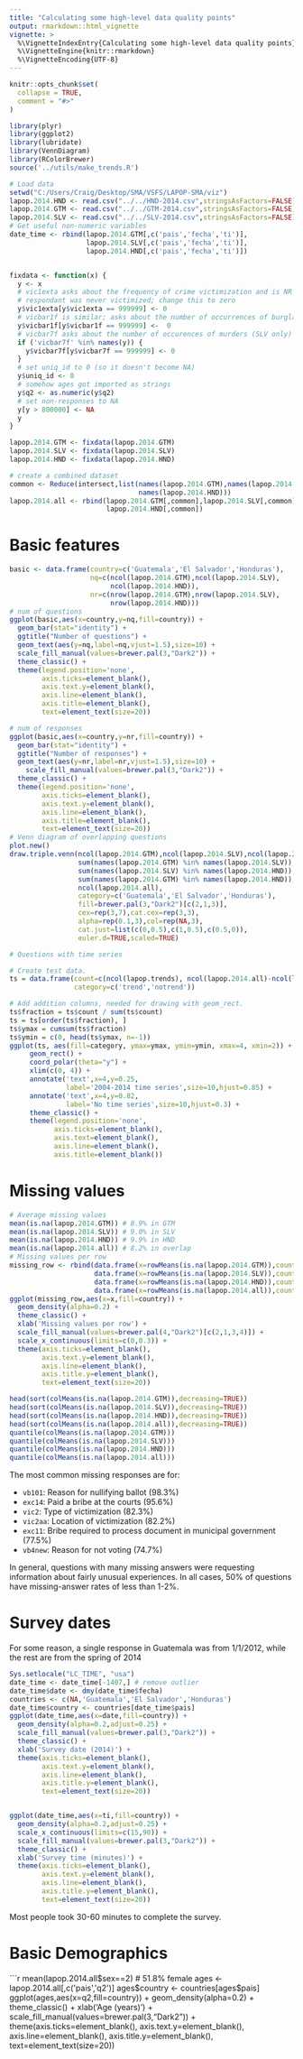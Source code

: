 ```yaml
---
title: "Calculating some high-level data quality points"
output: rmarkdown::html_vignette
vignette: >
  %\VignetteIndexEntry{Calculating some high-level data quality points}
  %\VignetteEngine{knitr::rmarkdown}
  %\VignetteEncoding{UTF-8}
---
```


```r
knitr::opts_chunk$set(
  collapse = TRUE,
  comment = "#>"
)
```




```r
library(plyr)
library(ggplot2)
library(lubridate)
library(VennDiagram)
library(RColorBrewer)
source('../utils/make_trends.R')

# Load data
setwd("C:/Users/Craig/Desktop/SMA/VSFS/LAPOP-SMA/viz")
lapop.2014.HND <- read.csv("../../HND-2014.csv",stringsAsFactors=FALSE)
lapop.2014.GTM <- read.csv("../../GTM-2014.csv",stringsAsFactors=FALSE)
lapop.2014.SLV <- read.csv("../../SLV-2014.csv",stringsAsFactors=FALSE)
# Get useful non-numeric variables
date_time <- rbind(lapop.2014.GTM[,c('pais','fecha','ti')],
                   lapop.2014.SLV[,c('pais','fecha','ti')],
                   lapop.2014.HND[,c('pais','fecha','ti')])


fixdata <- function(x) {
  y <- x
  # vic1exta asks about the frequency of crime victimization and is NR if 
  # respondant was never victimized; change this to zero
  y$vic1exta[y$vic1exta == 999999] <- 0
  # vicbar1f is similar; asks about the number of occurrences of burglaries
  y$vicbar1f[y$vicbar1f == 999999] <-  0
  # vicbar7f asks about the number of occurences of murders (SLV only)
  if ('vicbar7f' %in% names(y)) {
    y$vicbar7f[y$vicbar7f == 999999] <- 0
  }
  # set uniq_id to 0 (so it doesn't become NA)
  y$uniq_id <- 0
  # somehow ages got imported as strings
  y$q2 <- as.numeric(y$q2)
  # set non-responses to NA
  y[y > 800000] <- NA
  y
}

lapop.2014.GTM <- fixdata(lapop.2014.GTM)
lapop.2014.SLV <- fixdata(lapop.2014.SLV)
lapop.2014.HND <- fixdata(lapop.2014.HND)

# create a combined dataset
common <- Reduce(intersect,list(names(lapop.2014.GTM),names(lapop.2014.SLV),
                                names(lapop.2014.HND)))
lapop.2014.all <- rbind(lapop.2014.GTM[,common],lapop.2014.SLV[,common],
                        lapop.2014.HND[,common])

```

# Basic features 

```r
basic <- data.frame(country=c('Guatemala','El Salvador','Honduras'),
                    nq=c(ncol(lapop.2014.GTM),ncol(lapop.2014.SLV),
                         ncol(lapop.2014.HND)),
                    nr=c(nrow(lapop.2014.GTM),nrow(lapop.2014.SLV),
                         nrow(lapop.2014.HND)))
# num of questions
ggplot(basic,aes(x=country,y=nq,fill=country)) +
  geom_bar(stat="identity") +
  ggtitle("Number of questions") +
  geom_text(aes(y=nq,label=nq,vjust=1.5),size=10) +
  scale_fill_manual(values=brewer.pal(3,"Dark2")) +
  theme_classic() +
  theme(legend.position='none',
        axis.ticks=element_blank(),
        axis.text.y=element_blank(),
        axis.line=element_blank(),
        axis.title=element_blank(),
        text=element_text(size=20))

# num of responses
ggplot(basic,aes(x=country,y=nr,fill=country)) +
  geom_bar(stat="identity") +
  ggtitle("Number of responses") +
  geom_text(aes(y=nr,label=nr,vjust=1.5),size=10) +
    scale_fill_manual(values=brewer.pal(3,"Dark2")) +
  theme_classic() +
  theme(legend.position='none',
        axis.ticks=element_blank(),
        axis.text.y=element_blank(),
        axis.line=element_blank(),
        axis.title=element_blank(),
        text=element_text(size=20))
# Venn diagram of overlapping questions
plot.new()
draw.triple.venn(ncol(lapop.2014.GTM),ncol(lapop.2014.SLV),ncol(lapop.2014.GTM),
                 sum(names(lapop.2014.GTM) %in% names(lapop.2014.SLV)),
                 sum(names(lapop.2014.SLV) %in% names(lapop.2014.HND)),
                 sum(names(lapop.2014.GTM) %in% names(lapop.2014.HND)),
                 ncol(lapop.2014.all),
                 category=c('Guatemala','El Salvador','Honduras'),
                 fill=brewer.pal(3,"Dark2")[c(2,1,3)],
                 cex=rep(3,7),cat.cex=rep(3,3),
                 alpha=rep(0.1,3),col=rep(NA,3),
                 cat.just=list(c(0,0.5),c(1,0.5),c(0.5,0)),
                 euler.d=TRUE,scaled=TRUE)

# Questions with time series

# Create test data.
ts = data.frame(count=c(ncol(lapop.trends), ncol(lapop.2014.all)-ncol(lapop.trends)), 
                category=c('trend','notrend'))

# Add addition columns, needed for drawing with geom_rect.
ts$fraction = ts$count / sum(ts$count)
ts = ts[order(ts$fraction), ]
ts$ymax = cumsum(ts$fraction)
ts$ymin = c(0, head(ts$ymax, n=-1))
ggplot(ts, aes(fill=category, ymax=ymax, ymin=ymin, xmax=4, xmin=2)) +
     geom_rect() +
     coord_polar(theta="y") +
     xlim(c(0, 4)) +
     annotate('text',x=4,y=0.25,
              label='2004-2014 time series',size=10,hjust=0.85) +
     annotate('text',x=4,y=0.82,
              label='No time series',size=10,hjust=0.3) +
     theme_classic() +
     theme(legend.position='none',
           axis.ticks=element_blank(),
           axis.text=element_blank(),
           axis.line=element_blank(),
           axis.title=element_blank())
```

# Missing values 

```r
# Average missing values
mean(is.na(lapop.2014.GTM)) # 8.9% in GTM
mean(is.na(lapop.2014.SLV)) # 9.0% in SLV
mean(is.na(lapop.2014.HND)) # 9.9% in HND
mean(is.na(lapop.2014.all)) # 8.2% in overlap
# Missing values per row
missing_row <- rbind(data.frame(x=rowMeans(is.na(lapop.2014.GTM)),country='GTM'),
                     data.frame(x=rowMeans(is.na(lapop.2014.SLV)),country='SLV'),
                     data.frame(x=rowMeans(is.na(lapop.2014.HND)),country='HND'),
                     data.frame(x=rowMeans(is.na(lapop.2014.all)),country='all'))
ggplot(missing_row,aes(x=x,fill=country)) +
  geom_density(alpha=0.2) +
  theme_classic() +
  xlab('Missing values per row') +
  scale_fill_manual(values=brewer.pal(4,"Dark2")[c(2,1,3,4)]) +
  scale_x_continuous(limits=c(0,0.3)) +
  theme(axis.ticks=element_blank(),
        axis.text.y=element_blank(),
        axis.line=element_blank(),
        axis.title.y=element_blank(),
        text=element_text(size=20))

head(sort(colMeans(is.na(lapop.2014.GTM)),decreasing=TRUE))
head(sort(colMeans(is.na(lapop.2014.SLV)),decreasing=TRUE))
head(sort(colMeans(is.na(lapop.2014.HND)),decreasing=TRUE))
head(sort(colMeans(is.na(lapop.2014.all)),decreasing=TRUE))
quantile(colMeans(is.na(lapop.2014.GTM)))
quantile(colMeans(is.na(lapop.2014.SLV)))
quantile(colMeans(is.na(lapop.2014.HND)))
quantile(colMeans(is.na(lapop.2014.all)))
```

The most common missing responses are for:

- `vb101`: Reason for nullifying ballot (98.3%)
- `exc14`: Paid a bribe at the courts (95.6%)
- `vic2`: Type of victimization (82.3%)
- `vic2aa`: Location of victimization (82.2%)
- `exc11`: Bribe required to process document in municipal government (77.5%)
- `vb4new`: Reason for not voting (74.7%)

In general, questions with many missing answers were requesting information about fairly unusual experiences. In all cases, 50% of questions have missing-answer rates of less than 1-2%.

# Survey dates 

For some reason, a single response in Guatemala was from 1/1/2012, while the rest are from the spring of 2014

```r
Sys.setlocale("LC_TIME", "usa")
date_time <- date_time[-1407,] # remove outlier
date_time$date <- dmy(date_time$fecha)
countries <- c(NA,'Guatemala','El Salvador','Honduras')
date_time$country <- countries[date_time$pais]
ggplot(date_time,aes(x=date,fill=country)) +
  geom_density(alpha=0.2,adjust=0.25) +
  scale_fill_manual(values=brewer.pal(3,"Dark2")) +
  theme_classic() +
  xlab('Survey date (2014)') +
  theme(axis.ticks=element_blank(),
        axis.text.y=element_blank(),
        axis.line=element_blank(),
        axis.title.y=element_blank(),
        text=element_text(size=20))


ggplot(date_time,aes(x=ti,fill=country)) +
  geom_density(alpha=0.2,adjust=0.25) +
  scale_x_continuous(limits=c(15,90)) +
  scale_fill_manual(values=brewer.pal(3,"Dark2")) +
  theme_classic() +
  xlab('Survey time (minutes)') +
  theme(axis.ticks=element_blank(),
        axis.text.y=element_blank(),
        axis.line=element_blank(),
        axis.title.y=element_blank(),
        text=element_text(size=20))
```

Most people took 30-60 minutes to complete the survey.

# Basic Demographics 

```r
mean(lapop.2014.all$sex==2) # 51.8% female
ages <- lapop.2014.all[,c('pais','q2')]
ages$country <- countries[ages$pais]
ggplot(ages,aes(x=q2,fill=country)) +
  geom_density(alpha=0.2) +
  theme_classic() +
  xlab('Age (years)') +
  scale_fill_manual(values=brewer.pal(3,"Dark2")) +
  theme(axis.ticks=element_blank(),
        axis.text.y=element_blank(),
        axis.line=element_blank(),
        axis.title.y=element_blank(),
        text=element_text(size=20))

